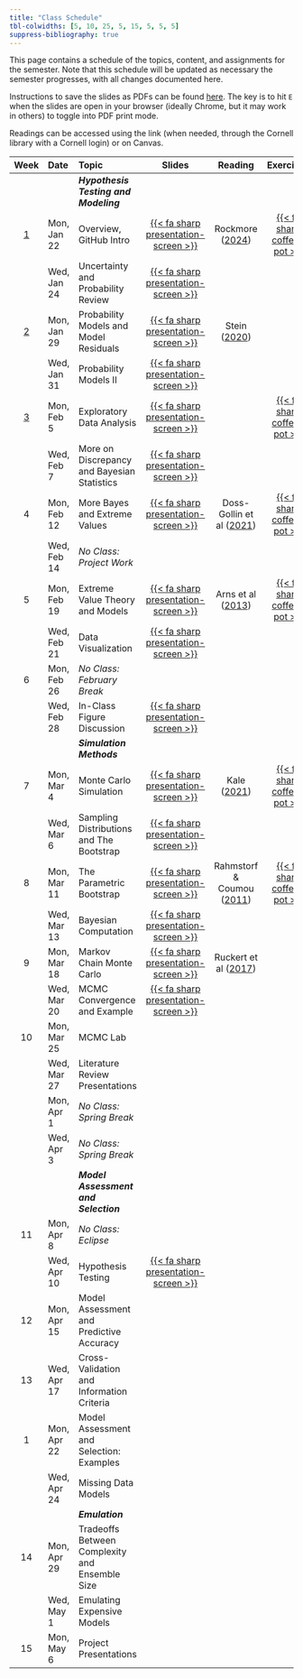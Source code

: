 ```yaml
---
title: "Class Schedule"
tbl-colwidths: [5, 10, 25, 5, 15, 5, 5, 5]
suppress-bibliography: true
---
```


This page contains a schedule of the topics, content, and assignments for the semester.
Note that this schedule will be updated as necessary the semester progresses, with all changes documented here.

Instructions to save the slides as PDFs can be found [here](https://quarto.org/docs/presentations/revealjs/presenting.html#print-to-pdf). The key is to hit `E` when the slides are open in your browser (ideally Chrome, but it may work in others) to toggle into PDF print mode.

Readings can be accessed using the link (when needed, through the Cornell library with a Cornell login) or on Canvas. 

| Week | Date | Topic | Slides | Reading | Exercises | Homework | 
:-----:|:---------|:---------|:---------:|:------:|:--:|:---:|
| | | ***Hypothesis Testing and Modeling*** | | | |
|  [1](weeks/week01.qmd)   | Mon, Jan 22 | Overview, GitHub Intro | [{{< fa sharp presentation-screen >}}](slides/lecture01-1.qmd){target="_blank"}  | Rockmore ([2024](https://www.newyorker.com/culture/annals-of-inquiry/how-much-of-the-world-is-it-possible-to-model)) | [{{< fa sharp coffee-pot >}}](exercises/ex01/ex01.qmd) | [{{< fa sharp pen-field >}}](assignments/hw01/hw01.qmd) | 
|  | Wed, Jan 24 | Uncertainty and Probability Review | [{{< fa sharp presentation-screen >}}](slides/lecture01-2.qmd) | | | |
| [2](weeks/week02.qmd) | Mon, Jan 29 |  Probability Models and Model Residuals | [{{< fa sharp presentation-screen >}}](slides/lecture02-1.qmd)  | Stein ([2020](https://projecteuclid-org.proxy.library.cornell.edu/journals/statistical-science/volume-35/issue-1/Some-Statistical-Issues-in-Climate-Science/10.1214/19-STS730.full)) | | |
|  | Wed, Jan 31 | Probability Models II  | [{{< fa sharp presentation-screen >}}](slides/lecture02-2.qmd)  | | |  |
| [3](weeks/week03.qmd) | Mon, Feb 5 | Exploratory Data Analysis | [{{< fa sharp presentation-screen >}}](slides/lecture03-1.qmd) | | [{{< fa sharp coffee-pot >}}](exercises/ex03/ex03.qmd) | | 
|  | Wed, Feb 7 | More on Discrepancy and Bayesian Statistics | [{{< fa sharp presentation-screen >}}](slides/lecture03-2.qmd) | | | [{{< fa sharp pen-field >}}](assignments/hw02/hw02.qmd) |
| 4 | Mon, Feb 12 | More Bayes and Extreme Values | [{{< fa sharp presentation-screen >}}](slides/lecture04-1.qmd) | Doss-Gollin et al ([2021](https://iopscience-iop-org.proxy.library.cornell.edu/article/10.1088/1748-9326/ac0278)) | [{{< fa sharp coffee-pot >}}](exercises/ex04/ex04.qmd)  | |
|  | Wed, Feb 14 | *No Class: Project Work* | | | | 
| 5 | Mon, Feb 19 | Extreme Value Theory and Models | [{{< fa sharp presentation-screen >}}](slides/lecture05-1.qmd) | Arns et al ([2013](https://linkinghub-elsevier-com.proxy.library.cornell.edu/retrieve/pii/S0378383913001270)) | [{{< fa sharp coffee-pot >}}](exercises/ex05/ex05.qmd) | | 
|  | Wed, Feb 21 | Data Visualization | [{{< fa sharp presentation-screen >}}](slides/lecture05-2.qmd) | |  |
| 6  | Mon, Feb 26 | *No Class: February Break* | | | | 
|  | Wed, Feb 28 | In-Class Figure Discussion | [{{< fa sharp presentation-screen >}}](slides/lecture06-2.qmd) | | | 
| | | ***Simulation Methods*** | | | |
| 7 | Mon, Mar 4 | Monte Carlo Simulation | [{{< fa sharp presentation-screen >}}](slides/lecture07-1.qmd) | Kale ([2021](https://ieeexplore-ieee-org.proxy.library.cornell.edu/document/9222364/)) | [{{< fa sharp coffee-pot >}}](exercises/ex07/ex07.qmd) |  [{{< fa sharp pen-field >}}](assignments/hw03/hw03.qmd) | 
|  | Wed, Mar 6 | Sampling Distributions and The Bootstrap | [{{< fa sharp presentation-screen >}}](slides/lecture07-2.qmd) | | | 
| 8 | Mon, Mar 11 | The Parametric Bootstrap | [{{< fa sharp presentation-screen >}}](slides/lecture08-1.qmd) | Rahmstorf & Coumou ([2011](http://dx.doi.org/10.1073/pnas.1101766108))  | [{{< fa sharp coffee-pot >}}](exercises/ex08/ex08.qmd) | | 
|  | Wed, Mar 13 | Bayesian Computation | [{{< fa sharp presentation-screen >}}](slides/lecture08-2.qmd) | | | 
| 9 | Mon, Mar 18 | Markov Chain Monte Carlo | [{{< fa sharp presentation-screen >}}](slides/lecture09-1.qmd) | Ruckert et al ([2017](https://link-springer-com.proxy.library.cornell.edu/article/10.1007/s10584-016-1858-z)) | | 
|  | Wed, Mar 20 | MCMC Convergence and Example | [{{< fa sharp presentation-screen >}}](slides/lecture09-2.qmd) | | | 
| 10 | Mon, Mar 25 | MCMC Lab | | | | 
|  | Wed, Mar 27 | Literature Review Presentations | | | |
|   | Mon, Apr 1 | *No Class: Spring Break* | | | |
|   | Wed, Apr 3 | *No Class: Spring Break* | | |  |
| | | ***Model Assessment and Selection*** | | | |
| 11 | Mon, Apr 8 | *No Class: Eclipse* | | |  |
|  | Wed, Apr 10 | Hypothesis Testing | [{{< fa sharp presentation-screen >}}](slides/lecture11-2.qmd) | | |
| 12 | Mon, Apr 15 | Model Assessment and Predictive Accuracy | | | | 
| 13 | Wed, Apr 17 | Cross-Validation and Information Criteria | | | | 
| 1 | Mon, Apr 22 | Model Assessment and Selection: Examples | | |  |
|  | Wed, Apr 24 |  Missing Data Models | | | | 
| | | ***Emulation*** | | | |
| 14 | Mon, Apr 29 | Tradeoffs Between Complexity and Ensemble Size | | | | 
|  | Wed, May 1 | Emulating Expensive Models | | | | 
| 15 | Mon, May 6 | Project Presentations | | | | 
